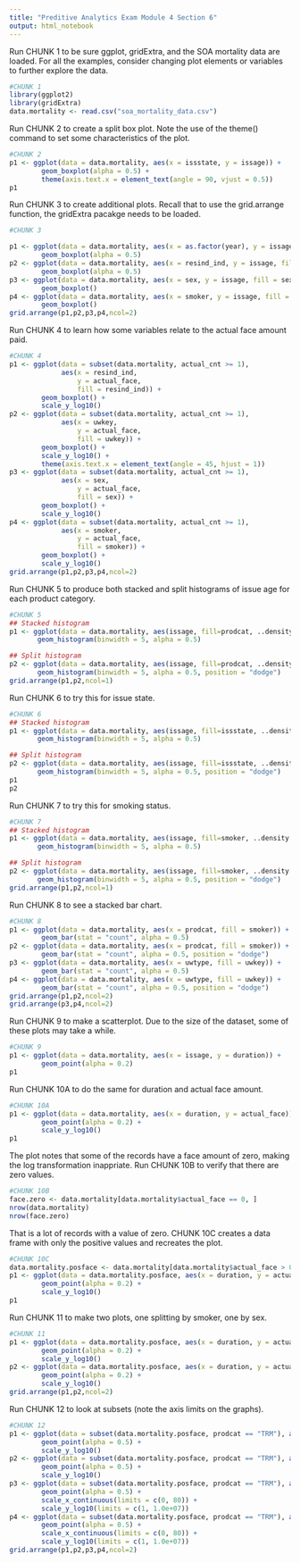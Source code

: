 ---
title: "Preditive Analytics Exam Module 4 Section 6"
output: html_notebook
---

Run CHUNK 1 to be sure ggplot, gridExtra, and the SOA mortality data are loaded. For all the examples, consider changing plot elements or variables to further explore the data.

```{r echo = FALSE}
#CHUNK 1
library(ggplot2)
library(gridExtra)
data.mortality <- read.csv("soa_mortality_data.csv")
```

Run CHUNK 2 to create a split box plot. Note the use of the theme() command to set some characteristics of the plot.

```{r echo = FALSE}
#CHUNK 2
p1 <- ggplot(data = data.mortality, aes(x = issstate, y = issage)) +
        geom_boxplot(alpha = 0.5) +
        theme(axis.text.x = element_text(angle = 90, vjust = 0.5))
p1
```

Run CHUNK 3 to create additional plots. Recall that to use the grid.arrange function, the gridExtra pacakge needs to be loaded.

```{r}
#CHUNK 3

p1 <- ggplot(data = data.mortality, aes(x = as.factor(year), y = issage, fill = as.factor(year))) +
        geom_boxplot(alpha = 0.5) 
p2 <- ggplot(data = data.mortality, aes(x = resind_ind, y = issage, fill = smoker)) +
        geom_boxplot(alpha = 0.5) 
p3 <- ggplot(data = data.mortality, aes(x = sex, y = issage, fill = sex)) +
        geom_boxplot()
p4 <- ggplot(data = data.mortality, aes(x = smoker, y = issage, fill = smoker)) +
        geom_boxplot()
grid.arrange(p1,p2,p3,p4,ncol=2)
```

Run CHUNK 4 to learn how some variables relate to the actual face amount paid.

```{r}
#CHUNK 4
p1 <- ggplot(data = subset(data.mortality, actual_cnt >= 1), 
             aes(x = resind_ind, 
                 y = actual_face, 
                 fill = resind_ind)) +
        geom_boxplot() +
        scale_y_log10()
p2 <- ggplot(data = subset(data.mortality, actual_cnt >= 1), 
             aes(x = uwkey, 
                 y = actual_face, 
                 fill = uwkey)) +
        geom_boxplot() +
        scale_y_log10() +
        theme(axis.text.x = element_text(angle = 45, hjust = 1))
p3 <- ggplot(data = subset(data.mortality, actual_cnt >= 1), 
             aes(x = sex, 
                 y = actual_face, 
                 fill = sex)) +
        geom_boxplot() +
        scale_y_log10()
p4 <- ggplot(data = subset(data.mortality, actual_cnt >= 1), 
             aes(x = smoker, 
                 y = actual_face, 
                 fill = smoker)) +
        geom_boxplot() +
        scale_y_log10()
grid.arrange(p1,p2,p3,p4,ncol=2)
```

Run CHUNK 5 to produce both stacked and split histograms of issue age for each product category.

```{r}
#CHUNK 5
## Stacked histogram
p1 <- ggplot(data = data.mortality, aes(issage, fill=prodcat, ..density..)) +
       geom_histogram(binwidth = 5, alpha = 0.5)

## Split histogram
p2 <- ggplot(data = data.mortality, aes(issage, fill=prodcat, ..density..)) +
       geom_histogram(binwidth = 5, alpha = 0.5, position = "dodge")
grid.arrange(p1,p2,ncol=1)
```

Run CHUNK 6 to try this for issue state.

```{r}
#CHUNK 6
## Stacked histogram
p1 <- ggplot(data = data.mortality, aes(issage, fill=issstate, ..density..)) +
       geom_histogram(binwidth = 5, alpha = 0.5)

## Split histogram
p2 <- ggplot(data = data.mortality, aes(issage, fill=issstate, ..density..)) +
       geom_histogram(binwidth = 5, alpha = 0.5, position = "dodge")
p1
p2
```

Run CHUNK 7 to try this for smoking status.

```{r}
#CHUNK 7
## Stacked histogram
p1 <- ggplot(data = data.mortality, aes(issage, fill=smoker, ..density..)) +
       geom_histogram(binwidth = 5, alpha = 0.5)

## Split histogram
p2 <- ggplot(data = data.mortality, aes(issage, fill=smoker, ..density..)) +
       geom_histogram(binwidth = 5, alpha = 0.5, position = "dodge")
grid.arrange(p1,p2,ncol=1)
```

Run CHUNK 8 to see a stacked bar chart.

```{r}
#CHUNK 8
p1 <- ggplot(data = data.mortality, aes(x = prodcat, fill = smoker)) +
        geom_bar(stat = "count", alpha = 0.5)
p2 <- ggplot(data = data.mortality, aes(x = prodcat, fill = smoker)) +
        geom_bar(stat = "count", alpha = 0.5, position = "dodge")
p3 <- ggplot(data = data.mortality, aes(x = uwtype, fill = uwkey)) +
        geom_bar(stat = "count", alpha = 0.5)
p4 <- ggplot(data = data.mortality, aes(x = uwtype, fill = uwkey)) +
        geom_bar(stat = "count", alpha = 0.5, position = "dodge")
grid.arrange(p1,p2,ncol=2)
grid.arrange(p3,p4,ncol=2)
```

Run CHUNK 9 to make a scatterplot. Due to the size of the dataset, some of these plots may take a while.

```{r}
#CHUNK 9
p1 <- ggplot(data = data.mortality, aes(x = issage, y = duration)) +
        geom_point(alpha = 0.2)
p1
```

Run CHUNK 10A to do the same for duration and actual face amount.

```{r}
#CHUNK 10A
p1 <- ggplot(data = data.mortality, aes(x = duration, y = actual_face)) +
        geom_point(alpha = 0.2) +
        scale_y_log10()
p1
```

The plot notes that some of the records have a face amount of zero, making the log transformation inappriate. Run CHUNK 10B to verify that there are zero values.

```{r}
#CHUNK 10B
face.zero <- data.mortality[data.mortality$actual_face == 0, ]
nrow(data.mortality)
nrow(face.zero)
```

That is a lot of records with a value of zero. CHUNK 10C creates a data frame with only the positive values and recreates the plot.

```{r}
#CHUNK 10C
data.mortality.posface <- data.mortality[data.mortality$actual_face > 0, ]
p1 <- ggplot(data = data.mortality.posface, aes(x = duration, y = actual_face)) +
        geom_point(alpha = 0.2) +
        scale_y_log10()
p1
```

Run CHUNK 11 to make two plots, one splitting by smoker, one by sex.

```{r}
#CHUNK 11
p1 <- ggplot(data = data.mortality.posface, aes(x = duration, y = actual_face, color = smoker)) +
        geom_point(alpha = 0.2) +
        scale_y_log10()
p2 <- ggplot(data = data.mortality.posface, aes(x = duration, y = actual_face, color = sex)) +
        geom_point(alpha = 0.2) +
        scale_y_log10()
grid.arrange(p1,p2,ncol=2)
```

Run CHUNK 12 to look at subsets (note the axis limits on the graphs).

```{r}
#CHUNK 12
p1 <- ggplot(data = subset(data.mortality.posface, prodcat == "TRM"), aes(x = duration, y = actual_face, color = smoker)) +
        geom_point(alpha = 0.5) +
        scale_y_log10()
p2 <- ggplot(data = subset(data.mortality.posface, prodcat == "TRM"), aes(x = duration, y = actual_face, color = sex)) +
        geom_point(alpha = 0.5) +
        scale_y_log10()
p3 <- ggplot(data = subset(data.mortality.posface, prodcat == "TRM"), aes(x = duration, y = actual_face, color = smoker)) +
        geom_point(alpha = 0.5) +
        scale_x_continuous(limits = c(0, 80)) + 
        scale_y_log10(limits = c(1, 1.0e+07))
p4 <- ggplot(data = subset(data.mortality.posface, prodcat == "TRM"), aes(x = duration, y = actual_face, color = sex)) +
        geom_point(alpha = 0.5) +
        scale_x_continuous(limits = c(0, 80)) + 
        scale_y_log10(limits = c(1, 1.0e+07))
grid.arrange(p1,p2,p3,p4,ncol=2)
```

